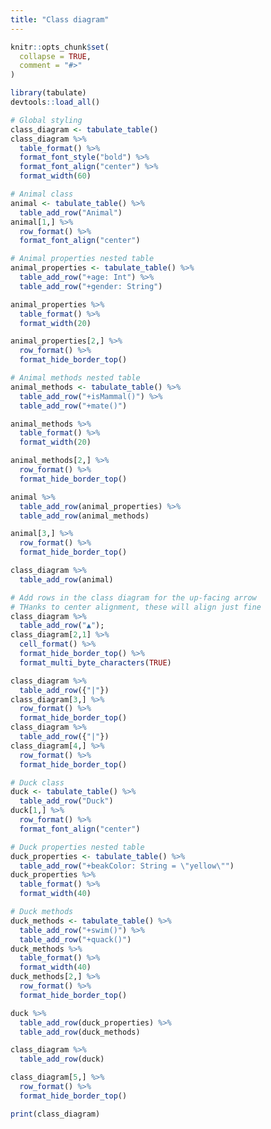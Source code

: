 ```yaml
---
title: "Class diagram"
---
```


```r
knitr::opts_chunk$set(
  collapse = TRUE,
  comment = "#>"
)
```

```r
library(tabulate)
devtools::load_all()
```

```r
# Global styling
class_diagram <- tabulate_table()
class_diagram %>% 
  table_format() %>% 
  format_font_style("bold") %>% 
  format_font_align("center") %>% 
  format_width(60)

# Animal class
animal <- tabulate_table() %>% 
  table_add_row("Animal")
animal[1,] %>% 
  row_format() %>% 
  format_font_align("center")

# Animal properties nested table
animal_properties <- tabulate_table() %>% 
  table_add_row("+age: Int") %>% 
  table_add_row("+gender: String")

animal_properties %>% 
  table_format() %>% 
  format_width(20)

animal_properties[2,] %>% 
  row_format() %>% 
  format_hide_border_top()

# Animal methods nested table
animal_methods <- tabulate_table() %>% 
  table_add_row("+isMammal()") %>% 
  table_add_row("+mate()")

animal_methods %>% 
  table_format() %>% 
  format_width(20)

animal_methods[2,] %>% 
  row_format() %>% 
  format_hide_border_top()

animal %>% 
  table_add_row(animal_properties) %>% 
  table_add_row(animal_methods)

animal[3,] %>% 
  row_format() %>% 
  format_hide_border_top()

class_diagram %>% 
  table_add_row(animal)

# Add rows in the class diagram for the up-facing arrow
# THanks to center alignment, these will align just fine
class_diagram %>% 
  table_add_row("▲");
class_diagram[2,1] %>% 
  cell_format() %>% 
  format_hide_border_top() %>% 
  format_multi_byte_characters(TRUE)

class_diagram %>% 
  table_add_row({"|"})
class_diagram[3,] %>% 
  row_format() %>% 
  format_hide_border_top()
class_diagram %>% 
  table_add_row({"|"})
class_diagram[4,] %>% 
  row_format() %>% 
  format_hide_border_top()

# Duck class
duck <- tabulate_table() %>% 
  table_add_row("Duck")
duck[1,] %>% 
  row_format() %>% 
  format_font_align("center")

# Duck properties nested table
duck_properties <- tabulate_table() %>% 
  table_add_row("+beakColor: String = \"yellow\"")
duck_properties %>% 
  table_format() %>% 
  format_width(40)

# Duck methods
duck_methods <- tabulate_table() %>% 
  table_add_row("+swim()") %>% 
  table_add_row("+quack()")
duck_methods %>% 
  table_format() %>% 
  format_width(40)
duck_methods[2,] %>% 
  row_format() %>% 
  format_hide_border_top()

duck %>% 
  table_add_row(duck_properties) %>% 
  table_add_row(duck_methods)

class_diagram %>% 
  table_add_row(duck)

class_diagram[5,] %>%
  row_format() %>%
  format_hide_border_top()

print(class_diagram)
```

